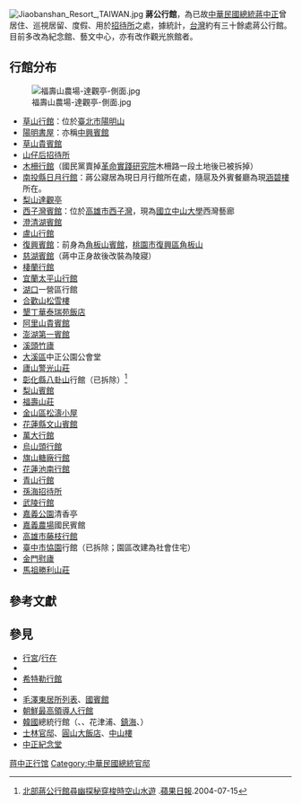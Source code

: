 <!-- 本调用由 {{subst:Unreferenced/auto}} 自动产生。 -->
[[File:Jiaobanshan_Resort_,TAIWAN.jpg|thumb]]
'''蔣公行館'''，為已故[[中華民國總統|中華民國總統]][[蔣中正|蔣中正]]曾居住、巡視居留、度假、用於[[招待所|招待所]]之處，據統計，[[台灣|台灣]]約有三十餘處蔣公行館。目前多改為紀念館、藝文中心，亦有改作觀光旅館者。

==行館分布==
[[File:福壽山農場-達觀亭-側面.jpg|thumb]]
*[[草山行館|草山行館]]：位於[[臺北市|臺北市]][[陽明山|陽明山]]
*[[陽明書屋|陽明書屋]]：亦稱[[中興賓館|中興賓館]]
*[[草山御賓館|草山貴賓館]]
*[[山仔后招待所|山仔后招待所]]
*[[木柵行館|木柵行館]]（國民黨賣掉[[革命實踐研究院|革命實踐研究院]]木柵路一段土地後已被拆掉）
*[[南投縣|南投縣]][[日月行館國際觀光酒店|日月行館]]：蔣公寢居為現日月行館所在處，隨扈及外賓餐廳為現[[涵碧樓|涵碧樓]]所在。
*[[梨山|梨山]][[達觀亭|達觀亭]]
*[[西子灣蔣介石行館|西子灣賓館]]：位於[[高雄市|高雄市]][[西子灣|西子灣]]，現為[[國立中山大學|國立中山大學]]西灣藝廊
*[[澄清湖賓館|澄清湖賓館]]
*[[盧山行館|盧山行館]]
*[[復興賓館|復興賓館]]：前身為[[角板山賓館|角板山賓館]]，[[桃園市|桃園市]][[復興區_(台灣)|復興區]][[角板山|角板山]]
*[[慈湖賓館|慈湖賓館]]（蔣中正身故後改裝為陵寢）
*[[棲蘭行館|棲蘭行館]]
*[[宜蘭縣|宜蘭]][[太平山行館|太平山行館]]
*[[湖口|湖口]]一營區行館
*[[合歡山|合歡山]][[松雪樓|松雪樓]]
*[[墾丁|墾丁]][http://www.gloriamanor.com/ 華泰瑞苑飯店] {{Wayback|url=http://www.gloriamanor.com/ |date=20130709100333 }}
*[[阿里山貴賓館|阿里山貴賓館]]
*[[澎湖|澎湖]][[第一賓館|第一賓館]]
*[[溪頭竹廬|溪頭竹廬]]
*[[大溪區|大溪區]]中正公園公會堂
*[[仁愛鄉|廬山]][[警光山莊|警光山莊]]
*[[彰化縣|彰化縣]][[八卦山_(彰化縣)|八卦山]]行館（已拆除）<ref>[http://www.appledaily.com.tw/appledaily/article/supplement/20040715/1084013 北部蔣公行館尋幽探秘穿梭時空山水遊] {{Wayback|url=http://www.appledaily.com.tw/appledaily/article/supplement/20040715/1084013 |date=20160304200955 }}.[[蘋果日報_(台灣)|蘋果日報]].2004-07-15</ref>
*[[梨山賓館|梨山賓館]]
*[[福壽山莊|福壽山莊]]
*[[金山區_(台灣)|金山區]][[松濤小屋|松濤小屋]]
*[[花蓮縣|花蓮縣]][[文山賓館|文山賓館]]
*[[萬大行館|萬大行館]]
*[[烏山頭行館|烏山頭行館]]
*[[旗山糖廠行館|旗山糖廠行館]]
*[[花蓮縣|花蓮]][[池南行館|池南行館]] 
*[[青山行館|青山行館]]
*[[孫海招待所|孫海招待所]] 
*[[武陵行館|武陵行館]]
*[[嘉義公園|嘉義公園]]清香亭
*[[嘉義農場|嘉義農場]]國民賓館
*[[高雄市|高雄市]][[藤枝行館|藤枝行館]]
*[[臺中市|臺中市]][[恊園|恊園]]行館（已拆除；園區改建為社會住宅）
*[[金門|金門]][[慰廬|慰廬]]
*[[馬祖|馬祖]][[勝利山莊|勝利山莊]]

== 參考文獻 ==
{{reflist}}

== 參見 ==
* [[行宮|行宮]]/[[行在|行在]]
* {{link-en|美國總統寓所列表|List of residences of presidents of the United States|美國總統行館}} 
* [[希特勒行館|希特勒行館]]
* {{link-en|史達林居所列表|Stalin's residences}}
* [[毛澤東居所列表|毛澤東居所列表]]、[[國賓館|國賓館]]
* [[朝鮮民主主義人民共和國官邸|朝鮮最高領導人行館]]
* [[韓國|韓國]]總統行館（{{link-ko|青南臺|청남대}}、{{link-ko|青海臺|청해대}}、花津浦、[[鎮海海軍基地|鎮海]]{{link-ko|昌原別莊|창원 이승만 전대통령 별장 및 정자}}、{{link-ko|梨花莊|이화장}}）
* [[士林官邸|士林官邸]]、[[圓山大飯店|圓山大飯店]]、[[陽明山中山樓|中山樓]]
* [[中正紀念堂|中正紀念堂]]

[[Category:蒋中正行馆|]]
[[Category:中華民國總統官邸|Category:中華民國總統官邸]]